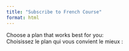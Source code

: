 ```yaml
---
title: "Subscribe to French Course"
format: html
---
```


<script>





    const plans = [
        {
            name: "Monthly Plan",
            price: "$50/month",
            link: "https://buy.stripe.com/test_5kAbJwbVA0IXd0IfYY",
            features: ["Access to all lessons", "New content every week", "Cancel anytime"]
        },
        {
            name: "Yearly Plan",
            price: "$450/year",
            link: "https://buy.stripe.com/test_4gw7tg7FkajxbWE4gh",
            features: ["Access to all lessons", "New content every week", "3 months free compared to monthly"]
        },
        {
            name: "Coaching with Mentor",
            price: "$300/month",
            link: "https://buy.stripe.com/test_5kAbJwbVA0IXd0IfYY",
            features: ["Personalized coaching", "Tailored lesson plans", "Weekly progress reviews", "Direct feedback and support"]
        }
    ];

    function renderPlans(containerId) {
        const container = document.getElementById(containerId);
        if (!container) return;

        let html = "";
        plans.forEach(plan => {
            html += `
                <div class="pricing-card">
                    <h2>${plan.name}</h2>
                    <p><strong>${plan.price}</strong></p>
                    <ul>
                        ${plan.features.map(feature => `<li> ${feature}</li>`).join("")}
                    </ul>
                    <a href="${plan.link}" class="btn btn-primary" target="_blank">
                        Subscribe Now
                    </a>
                </div>
            `;
        });

        container.innerHTML = html;
    }

    document.addEventListener("DOMContentLoaded", function () {
        renderPlans("pricing-container-en");
        renderPlans("pricing-container-fr");
    });
</script>

::: {.content-visible when-profile="english"}

Choose a plan that works best for you:
<div id="pricing-container-en" class="pricing-container"></div>
:::

::: {.content-visible when-profile="french"}

Choisissez le plan qui vous convient le mieux :
<div id="pricing-container-fr" class="pricing-container"></div>
:::
